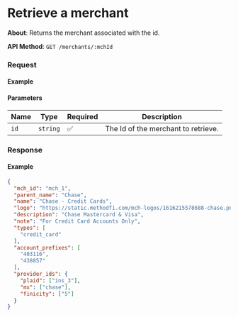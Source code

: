 
# Retrieve a merchant

**About**: Returns the merchant associated with the id.

**API Method**: `GET /merchants/:mchId`

### Request

#### Example
<MerchantsRetrieve />

#### Parameters

| Name | Type     | Required | Description                        |
|------|----------|----------|------------------------------------|
| `id` | `string` | ✅       | The Id of the merchant to retrieve. |



### Response

#### Example
```json
{
  "mch_id": "mch_1",
  "parent_name": "Chase",
  "name": "Chase - Credit Cards",
  "logo": "https://static.methodfi.com/mch-logos/1616215578688-chase.png",
  "description": "Chase Mastercard & Visa",
  "note": "For Credit Card Accounts Only",
  "types": [
    "credit_card"
  ],
  "account_prefixes": [
    "403116",
    "438857"
  ],
  "provider_ids": {
    "plaid": ["ins_3"],
    "mx": ["chase"],
    "finicity": ["5"]
  }
}
```
